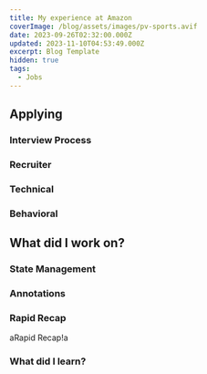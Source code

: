```yaml
---
title: My experience at Amazon
coverImage: /blog/assets/images/pv-sports.avif
date: 2023-09-26T02:32:00.000Z
updated: 2023-11-10T04:53:49.000Z
excerpt: Blog Template
hidden: true
tags:
  - Jobs
---
```


<script>
	"@lib/components/atoms/Callout.svelte"; import CodeBlock from "@lib/components/molecules/CodeBlock.svelte"; import
	Image from "@lib/components/atoms/Image.svelte";
</script>

## Applying

### Interview Process

### Recruiter

### Technical

### Behavioral

## What did I work on?

### State Management

### Annotations

### Rapid Recap

a<a><SparklingHighlight color="secondary">Rapid Recap!</SparklingHighlight></a>a

### What did I learn?
